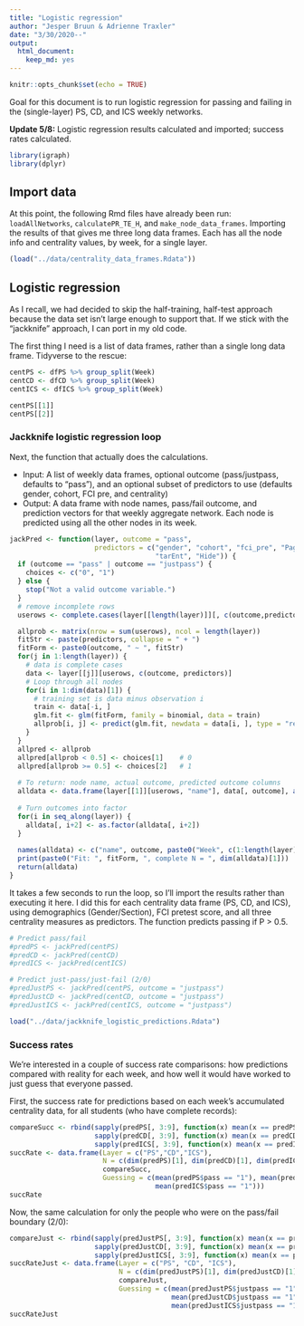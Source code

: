```yaml
---
title: "Logistic regression"
author: "Jesper Bruun & Adrienne Traxler"
date: "3/30/2020--"
output: 
  html_document: 
    keep_md: yes
---
```


```r
knitr::opts_chunk$set(echo = TRUE)
```

Goal for this document is to run logistic regression for passing and failing in the (single-layer) PS, CD, and ICS weekly networks.

**Update 5/8:** Logistic regression results calculated and imported; success rates calculated. 

```r
library(igraph)
library(dplyr)
```

## Import data

At this point, the following Rmd files have already been run: `loadAllNetworks`, `calculatePR_TE_H`, and `make_node_data_frames`. Importing the results of that gives me three long data frames. Each has all the node info and centrality values, by week, for a single layer. 

```r
(load("../data/centrality_data_frames.Rdata"))
```


## Logistic regression

As I recall, we had decided to skip the half-training, half-test approach because the data set isn't large enough to support that. If we stick with the "jackknife" approach, I can port in my old code.

The first thing I need is a list of data frames, rather than a single long data frame. Tidyverse to the rescue:

```r
centPS <- dfPS %>% group_split(Week)
centCD <- dfCD %>% group_split(Week)
centICS <- dfICS %>% group_split(Week)

centPS[[1]]
centPS[[2]]
```

### Jackknife logistic regression loop

Next, the function that actually does the calculations. 

* Input: A list of weekly data frames, optional outcome (pass/justpass, defaults to "pass"), and an optional subset of predictors to use (defaults gender, cohort, FCI pre, and centrality)
* Output: A data frame with node names, pass/fail outcome, and prediction vectors for that weekly aggregate network. Each node is predicted using all the other nodes in its week.

```r
jackPred <- function(layer, outcome = "pass", 
                     predictors = c("gender", "cohort", "fci_pre", "PageRank", 
                                    "tarEnt", "Hide")) {
  if (outcome == "pass" | outcome == "justpass") {
    choices <- c("0", "1")
  } else {
    stop("Not a valid outcome variable.")
  }
  # remove incomplete rows
  userows <- complete.cases(layer[[length(layer)]][, c(outcome,predictors)])  

  allprob <- matrix(nrow = sum(userows), ncol = length(layer))
  fitStr <- paste(predictors, collapse = " + ")
  fitForm <- paste0(outcome, " ~ ", fitStr)
  for(j in 1:length(layer)) {
    # data is complete cases
    data <- layer[[j]][userows, c(outcome, predictors)]
    # Loop through all nodes
    for(i in 1:dim(data)[1]) {
      # training set is data minus observation i
      train <- data[-i, ]
      glm.fit <- glm(fitForm, family = binomial, data = train)
      allprob[i, j] <- predict(glm.fit, newdata = data[i, ], type = "response")
    }
  }
  allpred <- allprob
  allpred[allprob < 0.5] <- choices[1]    # 0
  allpred[allprob >= 0.5] <- choices[2]   # 1
  
  # To return: node name, actual outcome, predicted outcome columns
  alldata <- data.frame(layer[[1]][userows, "name"], data[, outcome], as.data.frame(allpred))
  
  # Turn outcomes into factor
  for(i in seq_along(layer)) {
    alldata[, i+2] <- as.factor(alldata[, i+2])
  }
  
  names(alldata) <- c("name", outcome, paste0("Week", c(1:length(layer))))
  print(paste0("Fit: ", fitForm, ", complete N = ", dim(alldata)[1]))
  return(alldata)
}
```

It takes a few seconds to run the loop, so I'll import the results rather than executing it here. I did this for each centrality data frame (PS, CD, and ICS), using demographics (Gender/Section), FCI pretest score, and all three centrality measures as predictors. The function predicts passing if P > 0.5. 

```r
# Predict pass/fail
#predPS <- jackPred(centPS)
#predCD <- jackPred(centCD)
#predICS <- jackPred(centICS)

# Predict just-pass/just-fail (2/0)
#predJustPS <- jackPred(centPS, outcome = "justpass")
#predJustCD <- jackPred(centCD, outcome = "justpass")
#predJustICS <- jackPred(centICS, outcome = "justpass")

load("../data/jackknife_logistic_predictions.Rdata")
```


### Success rates

We're interested in a couple of success rate comparisons: how predictions compared with reality for each week, and how well it would have worked to just guess that everyone passed.

First, the success rate for predictions based on each week's accumulated centrality data, for all students (who have complete records):
```r
compareSucc <- rbind(sapply(predPS[, 3:9], function(x) mean(x == predPS$pass)),
                     sapply(predCD[, 3:9], function(x) mean(x == predCD$pass)),
                     sapply(predICS[, 3:9], function(x) mean(x == predICS$pass)))
succRate <- data.frame(Layer = c("PS","CD","ICS"), 
                       N = c(dim(predPS)[1], dim(predCD)[1], dim(predICS)[1]),
                       compareSucc, 
                       Guessing = c(mean(predPS$pass == "1"), mean(predCD$pass == "1"),
                                    mean(predICS$pass == "1")))
succRate
```

Now, the same calculation for only the people who were on the pass/fail boundary (2/0):
```r
compareJust <- rbind(sapply(predJustPS[, 3:9], function(x) mean(x == predJustPS$justpass)),
                     sapply(predJustCD[, 3:9], function(x) mean(x == predJustCD$justpass)),
                     sapply(predJustICS[, 3:9], function(x) mean(x == predJustICS$justpass)))
succRateJust <- data.frame(Layer = c("PS", "CD", "ICS"),
                           N = c(dim(predJustPS)[1], dim(predJustCD)[1], dim(predJustICS)[1]),
                           compareJust,
                           Guessing = c(mean(predJustPS$justpass == "1"),
                                        mean(predJustCD$justpass == "1"),
                                        mean(predJustICS$justpass == "1")))
succRateJust
```

